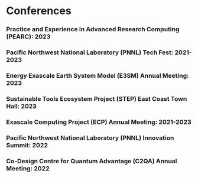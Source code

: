 # Conferences

### Practice and Experience in Advanced Research Computing (PEARC): 2023
### Pacific Northwest National Laboratory (PNNL) Tech Fest: 2021-2023
### Energy Exascale Earth System Model (E3SM) Annual Meeting: 2023
### Sustainable Tools Ecosystem Project (STEP) East Coast Town Hall: 2023
### Exascale Computing Project (ECP) Annual Meeting: 2021-2023
### Pacific Northwest National Laboratory (PNNL) Innovation Summit: 2022
### Co-Design Centre for Quantum Advantage (C2QA) Annual Meeting: 2022
